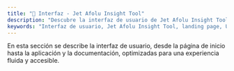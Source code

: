 ```yaml
---
title: "📁 Interfaz - Jet Afolu Insight Tool"
description: "Descubre la interfaz de usuario de Jet Afolu Insight Tool, incluyendo la landing page, la aplicación y la documentación UI."
keywords: "Interfaz de usuario, Jet Afolu Insight Tool, landing page, UI, experiencia de usuario, documentación UI"
---
```


En esta sección se describe la interfaz de usuario, desde la página de inicio hasta la aplicación y la documentación, optimizadas para una experiencia fluida y accesible.
